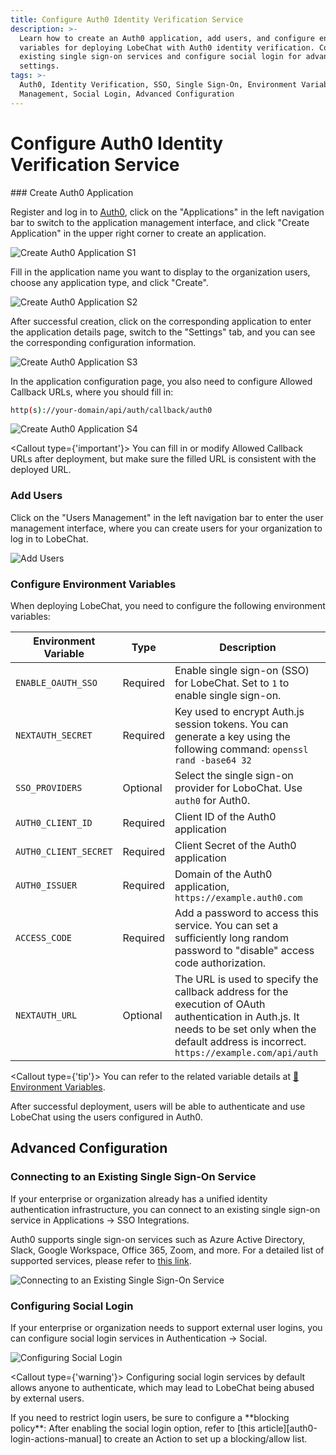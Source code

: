 ```yaml
---
title: Configure Auth0 Identity Verification Service
description: >-
  Learn how to create an Auth0 application, add users, and configure environment
  variables for deploying LobeChat with Auth0 identity verification. Connect to
  existing single sign-on services and configure social login for advanced
  settings.
tags: >-
  Auth0, Identity Verification, SSO, Single Sign-On, Environment Variables, User
  Management, Social Login, Advanced Configuration
---
```

# Configure Auth0 Identity Verification Service

<Steps>
  ### Create Auth0 Application

  Register and log in to [Auth0][auth0-client-page], click on the "Applications" in the left navigation bar to switch to the application management interface, and click "Create Application" in the upper right corner to create an application.

  <Image alt="Create Auth0 Application S1" inStep src="hhttps://github.com/CloudPassenger/lobe-chat/assets/30863298/1b405347-f4c3-4c55-82f6-47116f2210d0" />

  Fill in the application name you want to display to the organization users, choose any application type, and click "Create".

  <Image alt="Create Auth0 Application S2" inStep src="https://github.com/CloudPassenger/lobe-chat/assets/30863298/75c92f85-3ad3-4473-a9c6-e667e28d428d" />

  After successful creation, click on the corresponding application to enter the application details page, switch to the "Settings" tab, and you can see the corresponding configuration information.

  <Image alt="Create Auth0 Application S3" inStep src="https://github.com/CloudPassenger/lobe-chat/assets/30863298/a1ed996b-95ef-4b7d-a50d-b4666eccfecb" />

  In the application configuration page, you also need to configure Allowed Callback URLs, where you should fill in:

  ```bash
  http(s)://your-domain/api/auth/callback/auth0
  ```

  <Image alt="Create Auth0 Application S4" inStep src="https://github.com/CloudPassenger/lobe-chat/assets/30863298/575f46aa-f485-49bd-8b90-dbb1ce1a5c1b" />

  <Callout type={'important'}>
    You can fill in or modify Allowed Callback URLs after deployment, but make sure the filled URL is
    consistent with the deployed URL.
  </Callout>

  ### Add Users

  Click on the "Users Management" in the left navigation bar to enter the user management interface, where you can create users for your organization to log in to LobeChat.

  <Image alt="Add Users" inStep src="https://github.com/CloudPassenger/lobe-chat/assets/30863298/3b8127ab-dc4f-4ff9-a4cb-dec3ef0295cc" />

  ### Configure Environment Variables

  When deploying LobeChat, you need to configure the following environment variables:

  | Environment Variable  | Type     | Description                                                                                                                                                                                         |
  | --------------------- | -------- | --------------------------------------------------------------------------------------------------------------------------------------------------------------------------------------------------- |
  | `ENABLE_OAUTH_SSO`    | Required | Enable single sign-on (SSO) for LobeChat. Set to `1` to enable single sign-on.                                                                                                                      |
  | `NEXTAUTH_SECRET`     | Required | Key used to encrypt Auth.js session tokens. You can generate a key using the following command: `openssl rand -base64 32`                                                                           |
  | `SSO_PROVIDERS`       | Optional | Select the single sign-on provider for LoboChat. Use `auth0` for Auth0.                                                                                                                             |
  | `AUTH0_CLIENT_ID`     | Required | Client ID of the Auth0 application                                                                                                                                                                  |
  | `AUTH0_CLIENT_SECRET` | Required | Client Secret of the Auth0 application                                                                                                                                                              |
  | `AUTH0_ISSUER`        | Required | Domain of the Auth0 application, `https://example.auth0.com`                                                                                                                                        |
  | `ACCESS_CODE`         | Required | Add a password to access this service. You can set a sufficiently long random password to "disable" access code authorization.                                                                      |
  | `NEXTAUTH_URL`        | Optional | The URL is used to specify the callback address for the execution of OAuth authentication in Auth.js. It needs to be set only when the default address is incorrect. `https://example.com/api/auth` |

  <Callout type={'tip'}>
    You can refer to the related variable details at [📘Environment Variables](/en/self-hosting/environment-variable#auth0).
  </Callout>
</Steps>

<Callout>
  After successful deployment, users will be able to authenticate and use LobeChat using the users
  configured in Auth0.
</Callout>

## Advanced Configuration

### Connecting to an Existing Single Sign-On Service

If your enterprise or organization already has a unified identity authentication infrastructure, you can connect to an existing single sign-on service in Applications -> SSO Integrations.

Auth0 supports single sign-on services such as Azure Active Directory, Slack, Google Workspace, Office 365, Zoom, and more. For a detailed list of supported services, please refer to [this link][auth0-sso-integrations].

<Image alt="Connecting to an Existing Single Sign-On Service" src="https://github.com/CloudPassenger/lobe-chat/assets/30863298/32650f4f-d0b0-4843-b26d-d35bad11d8a3" />

### Configuring Social Login

If your enterprise or organization needs to support external user logins, you can configure social login services in Authentication -> Social.

<Image alt="Configuring Social Login" src="https://github.com/CloudPassenger/lobe-chat/assets/30863298/7b6f6a6c-2686-49d8-9dbd-0516053f1efa" />

<Callout type={'warning'}>
  Configuring social login services by default allows anyone to authenticate, which may lead to
  LobeChat being abused by external users.
</Callout>

<Callout>
  If you need to restrict login users, be sure to configure a **blocking policy**: After enabling
  the social login option, refer to [this article][auth0-login-actions-manual] to create an Action
  to set up a blocking/allow list.
</Callout>

[auth0-client-page]: https://manage.auth0.com/dashboard
[auth0-login-actions-manual]: https://auth0.com/blog/permit-or-deny-login-requests-using-auth0-actions/
[auth0-sso-integrations]: https://marketplace.auth0.com/features/sso-integrations
